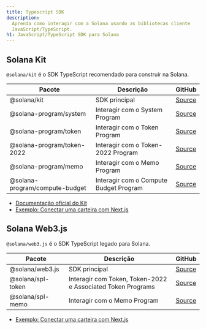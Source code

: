 ```yaml
---
title: Typescript SDK
description:
  Aprenda como interagir com a Solana usando as bibliotecas cliente
  JavaScript/TypeScript.
h1: JavaScript/TypeScript SDK para Solana
---
```


## Solana Kit

`@solana/kit` é o SDK TypeScript recomendado para construir na Solana.

| Pacote                         | Descrição                              | GitHub                                                                          |
| ------------------------------ | -------------------------------------- | ------------------------------------------------------------------------------- |
| @solana/kit                    | SDK principal                          | [Source](https://github.com/anza-xyz/kit)                                       |
| @solana-program/system         | Interagir com o System Program         | [Source](https://github.com/solana-program/system/tree/main/clients/js)         |
| @solana-program/token          | Interagir com o Token Program          | [Source](https://github.com/solana-program/token/tree/main/clients/js)          |
| @solana-program/token-2022     | Interagir com o Token-2022 Program     | [Source](https://github.com/solana-program/token-2022/tree/main/clients/js)     |
| @solana-program/memo           | Interagir com o Memo Program           | [Source](https://github.com/solana-program/memo/tree/main/clients/js)           |
| @solana-program/compute-budget | Interagir com o Compute Budget Program | [Source](https://github.com/solana-program/compute-budget/tree/main/clients/js) |

- [Documentação oficial do Kit](https://www.solanakit.com/)
- [Exemplo: Conectar uma carteira com Next.js](/docs/frontend/kit)

## Solana Web3.js

`@solana/web3.js` é o SDK TypeScript legado para Solana.

| Pacote            | Descrição                                                   | GitHub                                                                             |
| ----------------- | ----------------------------------------------------------- | ---------------------------------------------------------------------------------- |
| @solana/web3.js   | SDK principal                                               | [Source](https://github.com/solana-foundation/solana-web3.js)                      |
| @solana/spl-token | Interagir com Token, Token-2022 e Associated Token Programs | [Source](https://github.com/solana-program/token-2022/tree/main/clients/js-legacy) |
| @solana/spl-memo  | Interagir com o Memo Program                                | [Source](https://github.com/solana-program/memo/tree/main/clients/js-legacy)       |

- [Exemplo: Conectar uma carteira com Next.js](/developers/cookbook/wallets/connect-wallet-react)
